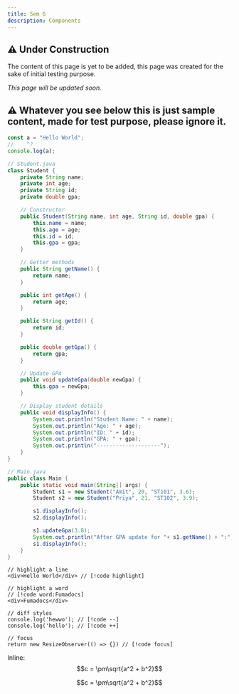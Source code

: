```yaml
---
title: Sem 6
description: Components
---
```


## ⚠️ Under Construction

The content of this page is yet to be added, this page was created for the sake of initial testing purpose.

_This page will be updated soon._

## ⚠️ Whatever you see below this is just sample content, made for test purpose, please ignore it.

```ts twoslash lineNumbers title="Typescript"
const a = "Hello World";
//    ^?
console.log(a);
```

```java twoslash lineNumbers title="Java"
// Student.java
class Student {
    private String name;
    private int age;
    private String id;
    private double gpa;

    // Constructor
    public Student(String name, int age, String id, double gpa) {
        this.name = name;
        this.age = age;
        this.id = id;
        this.gpa = gpa;
    }

    // Getter methods
    public String getName() {
        return name;
    }

    public int getAge() {
        return age;
    }

    public String getId() {
        return id;
    }

    public double getGpa() {
        return gpa;
    }

    // Update GPA
    public void updateGpa(double newGpa) {
        this.gpa = newGpa;
    }

    // Display student details
    public void displayInfo() {
        System.out.println("Student Name: " + name);
        System.out.println("Age: " + age);
        System.out.println("ID: " + id);
        System.out.println("GPA: " + gpa);
        System.out.println("--------------------");
    }
}

// Main.java
public class Main {
    public static void main(String[] args) {
        Student s1 = new Student("Amit", 20, "ST101", 3.6);
        Student s2 = new Student("Priya", 21, "ST102", 3.9);

        s1.displayInfo();
        s2.displayInfo();

        s1.updateGpa(3.8);
        System.out.println("After GPA update for "+ s1.getName() + ":");
        s1.displayInfo();
    }
}
```

<Mermaid
  chart="
flowchart TD
    A[Start] --> B[Process Step 1]
    B --> C{Decision?}
    C -- Yes --> D[Process Step 2A]
    C -- No  --> E[Process Step 2B]
    D --> F[End]
    E --> F"
/>

```tsx title="TSX"
// highlight a line
<div>Hello World</div> // [!code highlight]

// highlight a word
// [!code word:Fumadocs]
<div>Fumadocs</div>

// diff styles
console.log('hewwo'); // [!code --]
console.log('hello'); // [!code ++]

// focus
return new ResizeObserver(() => {}) // [!code focus]
```

Inline: $$c = \pm\sqrt{a^2 + b^2}$$

```math
c = \pm\sqrt{a^2 + b^2}
```
